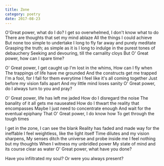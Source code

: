```yaml
---
title: Zone
category: poetry
date: 2017-08-23
---
```


O'Great power, what do I do?
I get so overwhelmed, I don't know what to do
There are thoughts that set my mind ablaze
All the things I could achieve
But none too simple to undertake
I long to fly far away and purely meditate
Grasping the truth; as simple as it is
I long to indulge in the purest tones of debauchery
Seeking and devouring, till the carnality cloys
But O' Great power, how can I spare time?

O' Great power, I get caught up
I'm lost in the whims,
How can I fly when
The trappings of life have me grounded
And the constructs get me trapped
I'm a fool, for I fall for them everytime
I feel like it's all coming together
Just before my vision falls apart
And my little mind loses sanity
O' Great power, do I always turn to you and pray?

O' Great power, life has left me jaded
How do I disregard the noise
The banality of it all gets me nauseated
How do I thwart the reality that encompasses
Maybe I just need to concentrate enough
And wait for the eventual epiphany
That O' Great power, I do know how
To get through the tough times

I get in the zone, I can see the blank
Reality has faded and made way for the ineffable
I feel weightless, like the light itself
Time dilutes and my vision sharpens,
My senses ditch the universe and probe inside me
I feel nothing but my thoughts
When I witness my unbridled power
My state of mind and its course clear as water
O' Great power, what have you done?

Have you infiltrated my soul?
Or were you always present?